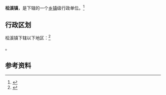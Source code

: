 {{中国乡级行政区|53/06/25/102/000}}

'''桧溪镇'''，是{{PRC admin/fullname|53/06/25/102/000|3}}下辖的一个[[乡镇|乡镇]]级行政单位。<ref>{{PRC admin/ref sgc|{{PRC admin/parent|53/06/25/102/000}}}}</ref>

== 行政区划 ==

桧溪镇下辖以下地区：<ref>{{PRC admin/ref sgc|53/06/25/102/000}}</ref>

{{PRC admin/children|53/06/25/102/000}}。

== 参考资料 ==

{{reflist}}

{{行政区划小作品}}
{{PRC admin/navcat|53/06/25/102/000}}